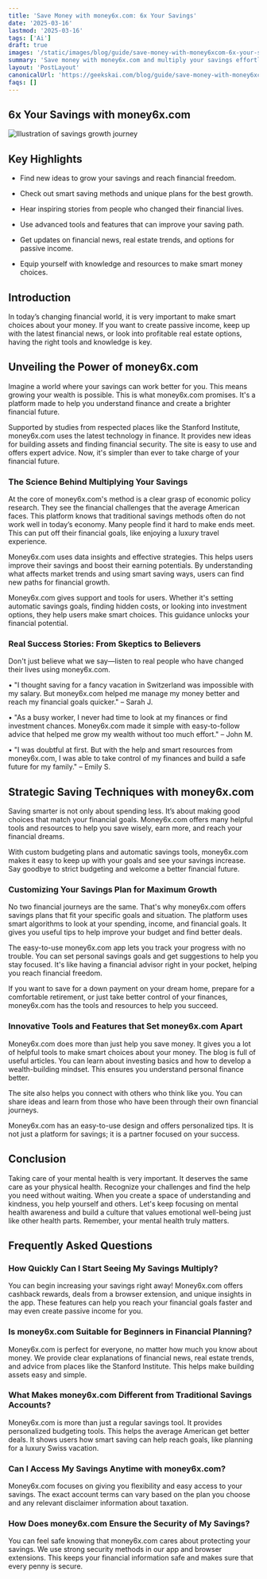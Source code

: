 ```yaml
---
title: 'Save Money with money6x.com: 6x Your Savings'
date: '2025-03-16'
lastmod: '2025-03-16'
tags: ['Ai']
draft: true
images: '/static/images/blog/guide/save-money-with-money6xcom-6x-your-savings.png'
summary: 'Save money with money6x.com and multiply your savings effortlessly. Discover the best ways to maximize your financial potential.'
layout: 'PostLayout'
canonicalUrl: 'https://geekskai.com/blog/guide/save-money-with-money6xcom-6x-your-savings/'
faqs: []
---
```



## 6x Your Savings with money6x.com

![Illustration of savings growth journey](/static/images/blog/guide/save-money-with-money6xcom-6x-your-savings.png)

## Key Highlights

- Find new ideas to grow your savings and reach financial freedom.

- Check out smart saving methods and unique plans for the best growth.

- Hear inspiring stories from people who changed their financial lives.

- Use advanced tools and features that can improve your saving path.

- Get updates on financial news, real estate trends, and options for passive income.

- Equip yourself with knowledge and resources to make smart money choices.

## Introduction

In today’s changing financial world, it is very important to make smart choices about your money. If you want to create passive income, keep up with the latest financial news, or look into profitable real estate options, having the right tools and knowledge is key.

## Unveiling the Power of money6x.com

Imagine a world where your savings can work better for you. This means growing your wealth is possible. This is what money6x.com promises. It's a platform made to help you understand finance and create a brighter financial future.

Supported by studies from respected places like the Stanford Institute, money6x.com uses the latest technology in finance. It provides new ideas for building assets and finding financial security. The site is easy to use and offers expert advice. Now, it's simpler than ever to take charge of your financial future.

### The Science Behind Multiplying Your Savings

At the core of money6x.com's method is a clear grasp of economic policy research. They see the financial challenges that the average American faces. This platform knows that traditional savings methods often do not work well in today’s economy. Many people find it hard to make ends meet. This can put off their financial goals, like enjoying a luxury travel experience.

Money6x.com uses data insights and effective strategies. This helps users improve their savings and boost their earning potentials. By understanding what affects market trends and using smart saving ways, users can find new paths for financial growth.

Money6x.com gives support and tools for users. Whether it's setting automatic savings goals, finding hidden costs, or looking into investment options, they help users make smart choices. This guidance unlocks your financial potential.

### Real Success Stories: From Skeptics to Believers

Don't just believe what we say—listen to real people who have changed their lives using money6x.com.

• "I thought saving for a fancy vacation in Switzerland was impossible with my salary. But money6x.com helped me manage my money better and reach my financial goals quicker." – Sarah J.

• "As a busy worker, I never had time to look at my finances or find investment chances. Money6x.com made it simple with easy-to-follow advice that helped me grow my wealth without too much effort." – John M.

• "I was doubtful at first. But with the help and smart resources from money6x.com, I was able to take control of my finances and build a safe future for my family." – Emily S.

## Strategic Saving Techniques with money6x.com

Saving smarter is not only about spending less. It’s about making good choices that match your financial goals. Money6x.com offers many helpful tools and resources to help you save wisely, earn more, and reach your financial dreams.

With custom budgeting plans and automatic savings tools, money6x.com makes it easy to keep up with your goals and see your savings increase. Say goodbye to strict budgeting and welcome a better financial future.

### Customizing Your Savings Plan for Maximum Growth

No two financial journeys are the same. That's why money6x.com offers savings plans that fit your specific goals and situation. The platform uses smart algorithms to look at your spending, income, and financial goals. It gives you useful tips to help improve your budget and find better deals.

The easy-to-use money6x.com app lets you track your progress with no trouble. You can set personal savings goals and get suggestions to help you stay focused. It's like having a financial advisor right in your pocket, helping you reach financial freedom.

If you want to save for a down payment on your dream home, prepare for a comfortable retirement, or just take better control of your finances, money6x.com has the tools and resources to help you succeed.

### Innovative Tools and Features that Set money6x.com Apart

Money6x.com does more than just help you save money. It gives you a lot of helpful tools to make smart choices about your money. The blog is full of useful articles. You can learn about investing basics and how to develop a wealth-building mindset. This ensures you understand personal finance better.

The site also helps you connect with others who think like you. You can share ideas and learn from those who have been through their own financial journeys.

Money6x.com has an easy-to-use design and offers personalized tips. It is not just a platform for savings; it is a partner focused on your success.

## Conclusion

Taking care of your mental health is very important. It deserves the same care as your physical health. Recognize your challenges and find the help you need without waiting. When you create a space of understanding and kindness, you help yourself and others. Let's keep focusing on mental health awareness and build a culture that values emotional well-being just like other health parts. Remember, your mental health truly matters.

## Frequently Asked Questions

### How Quickly Can I Start Seeing My Savings Multiply?

You can begin increasing your savings right away! Money6x.com offers cashback rewards, deals from a browser extension, and unique insights in the app. These features can help you reach your financial goals faster and may even create passive income for you.

### Is money6x.com Suitable for Beginners in Financial Planning?

Money6x.com is perfect for everyone, no matter how much you know about money. We provide clear explanations of financial news, real estate trends, and advice from places like the Stanford Institute. This helps make building assets easy and simple.

### What Makes money6x.com Different from Traditional Savings Accounts?

Money6x.com is more than just a regular savings tool. It provides personalized budgeting tools. This helps the average American get better deals. It shows users how smart saving can help reach goals, like planning for a luxury Swiss vacation.

### Can I Access My Savings Anytime with money6x.com?

Money6x.com focuses on giving you flexibility and easy access to your savings. The exact account terms can vary based on the plan you choose and any relevant disclaimer information about taxation.

### How Does money6x.com Ensure the Security of My Savings?

You can feel safe knowing that money6x.com cares about protecting your savings. We use strong security methods in our app and browser extensions. This keeps your financial information safe and makes sure that every penny is secure.

